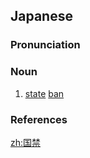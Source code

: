 ==Japanese==
{{ja-kanjitab|こく|k1=こっ|きん|yomi=o}}

===Pronunciation===
{{ja-pron|yomi=kanon|こっきん|acc=0|acc_ref=DJR,NHK}}

===Noun===
{{ja-noun|こっきん|hhira=こくきん}}

# [[state]] [[ban]]

===References===
<references/>

[[zh:国禁]]